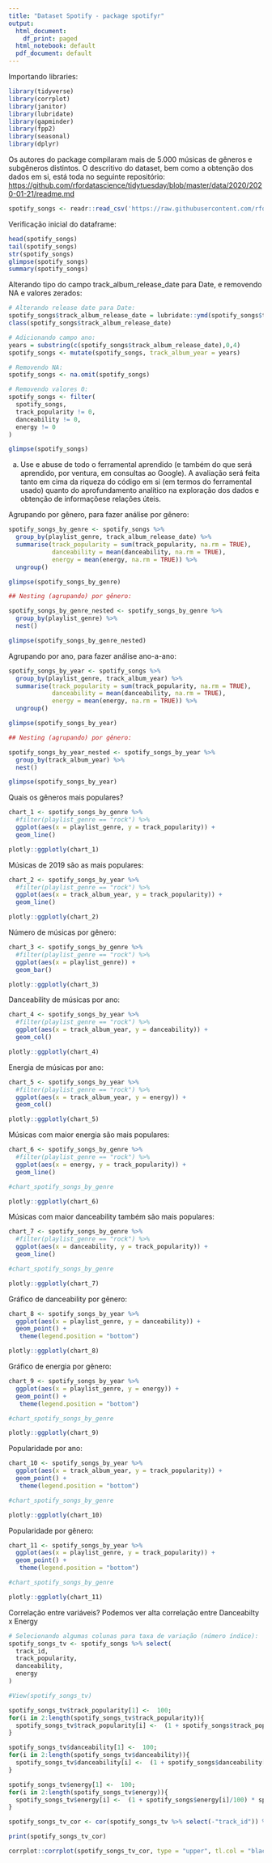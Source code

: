 ```yaml
---
title: "Dataset Spotify - package spotifyr"
output:
  html_document:
    df_print: paged
  html_notebook: default
  pdf_document: default
---
```


Importando libraries:

```r
library(tidyverse)
library(corrplot)
library(janitor)
library(lubridate)
library(gapminder)
library(fpp2)
library(seasonal)
library(dplyr)
```


Os autores do package compilaram mais de 5.000 músicas de gêneros e subgêneros distintos. O descritivo do dataset, bem como a obtenção dos dados em si, está toda no seguinte repositório: <https://github.com/rfordatascience/tidytuesday/blob/master/data/2020/2020-01-21/readme.md>

```r
spotify_songs <- readr::read_csv('https://raw.githubusercontent.com/rfordatascience/tidytuesday/master/data/2020/2020-01-21/spotify_songs.csv')

```

Verificação inicial do dataframe:

```r
head(spotify_songs)
tail(spotify_songs)
str(spotify_songs)
glimpse(spotify_songs)
summary(spotify_songs)
```

Alterando tipo do campo track_album_release_date para Date, e removendo NA e valores zerados:

```r
# Alterando release date para Date:
spotify_songs$track_album_release_date = lubridate::ymd(spotify_songs$track_album_release_date)
class(spotify_songs$track_album_release_date)

# Adicionando campo ano:
years = substring(c(spotify_songs$track_album_release_date),0,4)
spotify_songs <- mutate(spotify_songs, track_album_year = years)

# Removendo NA:
spotify_songs <- na.omit(spotify_songs)

# Removendo valores 0:
spotify_songs <- filter(
  spotify_songs, 
  track_popularity != 0, 
  danceability != 0, 
  energy != 0
)

glimpse(spotify_songs)
```


a) Use e abuse de todo o ferramental aprendido (e também do que será aprendido, por ventura, em consultas ao Google). A avaliação será feita tanto em cima da riqueza do código em si (em termos do ferramental usado) quanto do aprofundamento analítico na exploração dos dados e obtenção de informaçõese relações úteis.

Agrupando por gênero, para fazer análise por gênero:

```r

spotify_songs_by_genre <- spotify_songs %>%
  group_by(playlist_genre, track_album_release_date) %>% 
  summarise(track_popularity = sum(track_popularity, na.rm = TRUE),
            danceability = mean(danceability, na.rm = TRUE),
            energy = mean(energy, na.rm = TRUE)) %>% 
  ungroup()

glimpse(spotify_songs_by_genre)

## Nesting (agrupando) por gênero:

spotify_songs_by_genre_nested <- spotify_songs_by_genre %>% 
  group_by(playlist_genre) %>% 
  nest()

glimpse(spotify_songs_by_genre_nested)

```

Agrupando por ano, para fazer análise ano-a-ano:

```r

spotify_songs_by_year <- spotify_songs %>%
  group_by(playlist_genre, track_album_year) %>% 
  summarise(track_popularity = sum(track_popularity, na.rm = TRUE),
            danceability = mean(danceability, na.rm = TRUE),
            energy = mean(energy, na.rm = TRUE)) %>% 
  ungroup()

glimpse(spotify_songs_by_year)

## Nesting (agrupando) por gênero:

spotify_songs_by_year_nested <- spotify_songs_by_year %>% 
  group_by(track_album_year) %>% 
  nest()

glimpse(spotify_songs_by_year)

```


Quais os gêneros mais populares?

```r

chart_1 <- spotify_songs_by_genre %>% 
  #filter(playlist_genre == "rock") %>%
  ggplot(aes(x = playlist_genre, y = track_popularity)) +
  geom_line()

plotly::ggplotly(chart_1)

```

Músicas de 2019 são as mais populares: 

```r

chart_2 <- spotify_songs_by_year %>% 
  #filter(playlist_genre == "rock") %>%
  ggplot(aes(x = track_album_year, y = track_popularity)) +
  geom_line()

plotly::ggplotly(chart_2)

```

Número de músicas por gênero:

```r

chart_3 <- spotify_songs_by_genre %>% 
  #filter(playlist_genre == "rock") %>%
  ggplot(aes(x = playlist_genre)) +
  geom_bar()

plotly::ggplotly(chart_3)

```

Danceability de músicas por ano:

```r

chart_4 <- spotify_songs_by_year %>% 
  #filter(playlist_genre == "rock") %>%
  ggplot(aes(x = track_album_year, y = danceability)) +
  geom_col()

plotly::ggplotly(chart_4)

```

Energia de músicas por ano:

```r

chart_5 <- spotify_songs_by_year %>% 
  #filter(playlist_genre == "rock") %>%
  ggplot(aes(x = track_album_year, y = energy)) +
  geom_col()

plotly::ggplotly(chart_5)

```

Músicas com maior energia são mais populares:

```r

chart_6 <- spotify_songs_by_genre %>% 
  #filter(playlist_genre == "rock") %>%
  ggplot(aes(x = energy, y = track_popularity)) +
  geom_line()

#chart_spotify_songs_by_genre

plotly::ggplotly(chart_6)

```

Músicas com maior danceability também são mais populares:

```r

chart_7 <- spotify_songs_by_genre %>% 
  #filter(playlist_genre == "rock") %>%
  ggplot(aes(x = danceability, y = track_popularity)) +
  geom_line()

#chart_spotify_songs_by_genre

plotly::ggplotly(chart_7)

```

Gráfico de danceability por gênero:

```r

chart_8 <- spotify_songs_by_year %>% 
  ggplot(aes(x = playlist_genre, y = danceability)) +
  geom_point() +
   theme(legend.position = "bottom")

plotly::ggplotly(chart_8)
```

Gráfico de energia por gênero:

```r
chart_9 <- spotify_songs_by_year %>% 
  ggplot(aes(x = playlist_genre, y = energy)) +
  geom_point() +
   theme(legend.position = "bottom")

#chart_spotify_songs_by_genre

plotly::ggplotly(chart_9)
```

Popularidade por ano:

```r
chart_10 <- spotify_songs_by_year %>% 
  ggplot(aes(x = track_album_year, y = track_popularity)) +
  geom_point() +
   theme(legend.position = "bottom")

#chart_spotify_songs_by_genre

plotly::ggplotly(chart_10)
```

Popularidade por gênero:

```r
chart_11 <- spotify_songs_by_year %>% 
  ggplot(aes(x = playlist_genre, y = track_popularity)) +
  geom_point() +
   theme(legend.position = "bottom")

#chart_spotify_songs_by_genre

plotly::ggplotly(chart_11)
```

Correlação entre variáveis? Podemos ver alta correlação entre Danceabilty x Energy

```r

# Selecionando algumas colunas para taxa de variação (número índice):
spotify_songs_tv <- spotify_songs %>% select(
  track_id,
  track_popularity,
  danceability,
  energy
)

#View(spotify_songs_tv)

spotify_songs_tv$track_popularity[1] <-  100; 
for(i in 2:length(spotify_songs_tv$track_popularity)){
  spotify_songs_tv$track_popularity[i] <-  (1 + spotify_songs$track_popularity[i]/100) * spotify_songs_tv$track_popularity[i-1]
}

spotify_songs_tv$danceability[1] <-  100; 
for(i in 2:length(spotify_songs_tv$danceability)){
  spotify_songs_tv$danceability[i] <-  (1 + spotify_songs$danceability[i]/100) * spotify_songs_tv$danceability[i-1]
}

spotify_songs_tv$energy[1] <-  100; 
for(i in 2:length(spotify_songs_tv$energy)){
  spotify_songs_tv$energy[i] <-  (1 + spotify_songs$energy[i]/100) * spotify_songs_tv$energy[i-1]
}

spotify_songs_tv_cor <- cor(spotify_songs_tv %>% select(-"track_id")) %>% round(2) 

print(spotify_songs_tv_cor)

corrplot::corrplot(spotify_songs_tv_cor, type = "upper", tl.col = "black")


```

